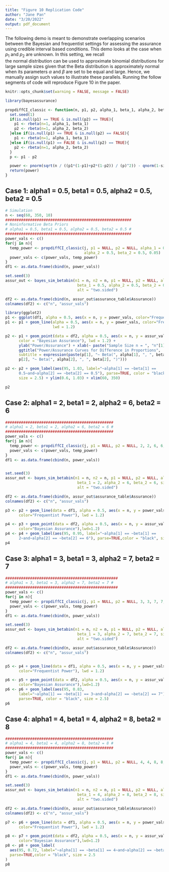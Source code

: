 ```yaml
---
title: "Figure 10 Replication Code"
author: "Jane Pan"
date: "3/20/2022"
output: pdf_document
---
```


The following demo is meant to demonstrate overlapping scenarios between the 
Bayesian and frequentist settings for assessing the assurance using
credible interval based conditions. This demo looks at the case when
$p_1$ and $p_2$ are unknown. In this setting, we recall  
the normal distribution can be used to approximate binomial distributions 
for large sample sizes given that the Beta distribution is approximately
normal when its parameters $\alpha$ and $\beta$ are set to 
be equal and large. Hence, we manually assign such values to 
illustrate these parallels. Running the follow segments
of code will reproduce Figure 10 in the paper. 
```r
knitr::opts_chunk$set(warning = FALSE, message = FALSE) 
```

```r
library(bayesassurance)
```


```r
propdiffCI_classic <- function(n, p1, p2, alpha_1, beta_1, alpha_2, beta_2, sig_level){
  set.seed(1)
  if(is.null(p1) == TRUE & is.null(p2) == TRUE){
    p1 <- rbeta(n=1, alpha_1, beta_1)
    p2 <- rbeta(n=1, alpha_2, beta_2)
  }else if(is.null(p1) == TRUE & is.null(p2) == FALSE){
    p1 <- rbeta(n=1, alpha_1, beta_1)
  }else if(is.null(p1) == FALSE & is.null(p2) == TRUE){
    p2 <- rbeta(n=1, alpha_2, beta_2)
  }
  p <- p1 - p2

  power <- pnorm(sqrt(n / ((p1*(1-p1)+p2*(1-p2)) / (p)^2)) - qnorm(1-sig_level/2))
  return(power)
}
```


## Case 1: alpha1 = 0.5, beta1 = 0.5, alpha2 = 0.5, beta2 = 0.5
```r
# Simulation
n <- seq(60, 350, 10)
########################################################
# Noninformative Beta Priors
# alpha1 = 0.5, beta1 = 0.5, alpha2 = 0.5, beta2 = 0.5 #
########################################################
power_vals <- c()
for(j in n){
  temp_power <- propdiffCI_classic(j, p1 = NULL, p2 = NULL, alpha_1 = 0.5, beta_1 = 0.5, 
                                   alpha_2 = 0.5, beta_2 = 0.5, 0.05)
  power_vals <- c(power_vals, temp_power)
}
df1 <- as.data.frame(cbind(n, power_vals))

set.seed(3)
assur_out <- bayes_sim_betabin(n1 = n, n2 = n, p1 = NULL, p2 = NULL, alpha_1 = 0.5, 
                                beta_1 = 0.5, alpha_2 = 0.5, beta_2 = 0.5, sig_level = 0.05, 
                                alt = "two.sided")

df2 <- as.data.frame(cbind(n, assur_out$assurance_table$Assurance))
colnames(df2) <- c("n", "assur_vals")

library(ggplot2)
p1 <- ggplot(df1, alpha = 0.5, aes(x = n, y = power_vals, color="Frequentist Power"))
p1 <- p1 + geom_line(alpha = 0.5, aes(x = n, y = power_vals, color="Frequentist Power"), 
                     lwd = 1.2)

p2 <- p1 + geom_point(data = df2, alpha = 0.5, aes(x = n, y = assur_vals, 
      color = "Bayesian Assurance"), lwd = 1.2) +
      ylab("Power/Assurance") + xlab(~ paste("Sample Size n = ", "n"[1], " = ", "n"[2])) + 
      ggtitle("Power/Assurance Curves for Difference in Proportions", 
      subtitle = expression(paste(p[1], "~ Beta(", alpha[1], ", ", beta[1], "); ", 
      p[2], "~ Beta(", alpha[2], ", ", beta[2], ")")))

p2 <- p2 + geom_label(aes(95, 1.03, label="~alpha[1] == ~beta[1] == 
      0.5~and~alpha[2] == ~beta[2] == 0.5"), parse=TRUE, color = "black", 
      size = 2.5) + ylim(0.6, 1.03) + xlim(60, 350)

p2
```



## Case 2: alpha1 = 2, beta1 = 2, alpha2 = 6, beta2 = 6
```r
################################################
# alpha1 = 2, beta1 = 2, alpha2 = 6, beta2 = 6 #
################################################
power_vals <- c()
for(j in n){
  temp_power <- propdiffCI_classic(j, p1 = NULL, p2 = NULL, 2, 2, 6, 6, 0.05)
  power_vals <- c(power_vals, temp_power)
}
df1 <- as.data.frame(cbind(n, power_vals))


set.seed(3)
assur_out <- bayes_sim_betabin(n1 = n, n2 = n, p1 = NULL, p2 = NULL, alpha_1 = 2, 
                                beta_1 = 2, alpha_2 = 6, beta_2 = 6, sig_level = 0.05, 
                                alt = "two.sided")

df2 <- as.data.frame(cbind(n, assur_out$assurance_table$Assurance))
colnames(df2) <- c("n", "assur_vals")

p3 <- p2 + geom_line(data = df1, alpha = 0.5, aes(x = n, y = power_vals, 
      color="Frequentist Power"), lwd = 1.2)

p4 <- p3 + geom_point(data = df2, alpha = 0.5, aes(x = n, y = assur_vals, 
      color="Bayesian Assurance"),lwd=1.2)
p4 <- p4 + geom_label(aes(95, 0.95, label="~alpha[1] == ~beta[1] == 
      2~and~alpha[2] == ~beta[2] == 6"), parse=TRUE,color = "black", size = 2.5)
p4

```

## Case 3: alpha1 = 3, beta1 = 3, alpha2 = 7, beta2 = 7
```r
##################################################
# alpha1 = 3, beta1 = 3, alpha2 = 7, beta2 = 7 #
##################################################
power_vals <- c()
for(j in n){
  temp_power <- propdiffCI_classic(j, p1 = NULL, p2 = NULL, 3, 3, 7, 7, 0.05)
  power_vals <- c(power_vals, temp_power)
}
df1 <- as.data.frame(cbind(n, power_vals))

set.seed(3)
assur_out <- bayes_sim_betabin(n1 = n, n2 = n, p1 = NULL, p2 = NULL, alpha_1 = 3, 
                                beta_1 = 3, alpha_2 = 7, beta_2 = 7, sig_level = 0.05, 
                                alt = "two.sided")

df2 <- as.data.frame(cbind(n, assur_out$assurance_table$Assurance))
colnames(df2) <- c("n", "assur_vals")


p5 <- p4 + geom_line(data = df1, alpha = 0.5, aes(x = n, y = power_vals, 
      color="Frequentist Power"), lwd = 1.2)

p6 <- p5 + geom_point(data = df2, alpha = 0.5, aes(x = n, y = assur_vals, 
      color="Bayesian Assurance"),lwd=1.2)
p6 <- p6 + geom_label(aes(95, 0.83, 
      label="~alpha[1] == ~beta[1] == 3~and~alpha[2] == ~beta[2] == 7"), 
      parse=TRUE, color = "black", size = 2.5)
p6

```


## Case 4: alpha1 = 4, beta1 = 4, alpha2 = 8, beta2 = 8
```r
################################################
# alpha1 = 4, beta1 = 4, alpha2 = 8, beta2 = 8 #
################################################
power_vals <- c()
for(j in n){
  temp_power <- propdiffCI_classic(j, p1 = NULL, p2 = NULL, 4, 4, 8, 8, 0.05)
  power_vals <- c(power_vals, temp_power)
}
df1 <- as.data.frame(cbind(n, power_vals))

set.seed(3)
assur_out <- bayes_sim_betabin(n1 = n, n2 = n, p1 = NULL, p2 = NULL, alpha_1 = 4, 
                                beta_1 = 4, alpha_2 = 8, beta_2 = 8, sig_level = 0.05, 
                                alt = "two.sided")

df2 <- as.data.frame(cbind(n, assur_out$assurance_table$Assurance))
colnames(df2) <- c("n", "assur_vals")

p7 <- p6 + geom_line(data = df1, alpha = 0.5, aes(x = n, y = power_vals, 
      color="Frequentist Power"), lwd = 1.2)

p8 <- p7 + geom_point(data = df2, alpha = 0.5, aes(x = n, y = assur_vals, 
      color="Bayesian Assurance"),lwd=1.2)
p8 <- p8 + geom_label(
  aes(95, 0.72, label="~alpha[1] == ~beta[1] == 4~and~alpha[2] == ~beta[2] == 8"), 
  parse=TRUE,color = "black", size = 2.5
) 
p8 
```


